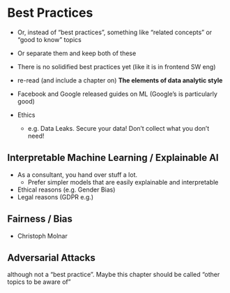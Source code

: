 # Best Practices

- Or, instead of "best practices", something like "related concepts" or "good to know" topics
- Or separate them and keep both of these


- There is no solidified best practices yet (like it is in frontend SW eng)
- re-read (and include a chapter on) **The elements of data analytic style**
- Facebook and Google released guides on ML (Google's is particularly good)
- Ethics
  - e.g. Data Leaks. Secure your data! Don't collect what you don't need!
  
## Interpretable Machine Learning / Explainable AI

- As a consultant, you hand over stuff a lot.
  - Prefer simpler models that are easily explainable and interpretable
- Ethical reasons (e.g. Gender Bias)
- Legal reasons (GDPR e.g.)

## Fairness / Bias

- Christoph Molnar

## Adversarial Attacks

although not a "best practice". Maybe this chapter should be called "other topics to be aware of"
